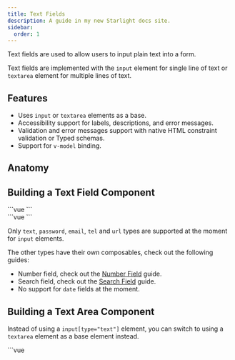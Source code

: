 ```yaml
---
title: Text Fields
description: A guide in my new Starlight docs site.
sidebar:
  order: 1
---
```


<script src="https://cdn.jsdelivr.net/npm/@live-codes/browser-compilers@0.15.1/dist/vue-compiler-sfc/vue-compiler-sfc.js"></script>


Text fields are used to allow users to input plain text into a form.

Text fields are implemented with the `input` element for single line of text or `textarea` element for multiple lines of text.

## Features

- Uses `input` or `textarea` elements as a base.
- Accessibility support for labels, descriptions, and error messages.
- Validation and error messages support with native HTML constraint validation or Typed schemas.
- Support for `v-model` binding.

## Anatomy

<AnatomyCanvas>
  <AnatomyTextField />
</AnatomyCanvas>

## Building a Text Field Component

<MdxRepl client:load>

<div slot="TextField.vue">
```vue
<script setup lang="ts">
import { type TextFieldProps, useTextField } from '@formwerk/core';

const props = defineProps<TextFieldProps>();

const {
inputProps,
labelProps,
errorMessage,
errorMessageProps,
descriptionProps,
} = useTextField(props);

</script>

<template>
  <div>
    <label v-bind="labelProps">{{ label }}</label>
    <input v-bind="inputProps" />

    <div v-if="errorMessage" v-bind="errorMessageProps">
      {{ errorMessage }}
    </div>
    <div v-else-if="description" v-bind="descriptionProps">
      {{ description }}
    </div>

  </div>
</template>
```
</div>

<div slot="App.vue">
```vue
<script setup lang="ts">
import TextField from './TextField.vue';
</script>

<template>
  <TextField label="Text Field" />
</template>
```
</div>

</MdxRepl>

<Aside type="caution">

Only `text`, `password`, `email`, `tel` and `url` types are supported at the moment for `input` elements.

The other types have their own composables, check out the following guides:

- Number field, check out the [Number Field](/guides/number-fields) guide.
- Search field, check out the [Search Field](/guides/search-fields) guide.
- No support for `date` fields at the moment.

</Aside>

## Building a Text Area Component

Instead of using a `input[type="text"]` element, you can switch to using a `textarea` element as a base element instead.

<MdxRepl client:load>

<div slot="TextAreaField.vue">
```vue
<script setup lang="ts">
import { type TextFieldProps, useTextField } from '@formwerk/core';

const props = defineProps<TextFieldProps>();

const {
inputProps,
labelProps,
errorMessage,
errorMessageProps,
descriptionProps,
} = useTextField(props);

</script>

<template>
  <div>
    <label v-bind="labelProps">{{ label }}</label>
    <textarea v-bind="inputProps" />

    <div v-if="errorMessage" v-bind="errorMessageProps">
      {{ errorMessage }}
    </div>
    <div v-else-if="description" v-bind="descriptionProps">
      {{ description }}
    </div>

  </div>
</template>
```
</div>

<div slot="App.vue">
```vue
<script setup lang="ts">
import TextAreaField from './TextAreaField.vue';
</script>

<template>
  <TextAreaField label="Text Area" />
</template>
```
</div>
</MdxRepl>

## Validation

### HTML Constraints

You can use native HTML validation or Typed schemas to validate the number field. The following properties are supported:

| Name        | Type               | Description                                                               |
| ----------- | ------------------ | ------------------------------------------------------------------------- |
| `maxLength` | `number`           | The maximum length of characters                                          |
| `minLength` | `number`           | The minimum length of characters                                          |
| `required`  | `boolean`          | Whether the text field is required.                                       |
| `pattern`   | `string \| RegExp` | A regular expression for validation. Not supported for `textarea` fields. |

In addition to the above properties, if you are using the `input` element, you can use the built-in validation for the `type` attribute.

| Type    | Description                      |
| ------- | -------------------------------- |
| `email` | Validates the value as an email. |
| `url`   | Validates the value as a URL.    |

<Aside>
  Note that `minLength`, and `maxLength` attributes accept a number or a string,
  the string however must be parseable as a number. Formwerk takes care of
  typing strings safely and parsing them so you don't have to bind the values as
  numbers.
</Aside>

Here is an example of how to use the `maxLength` and `minLength` properties to limit the text length between 3 and 18 characters.

Assuming you have a `TextField` component like the one shown above, you can use it like this:

```vue
<script setup lang="ts">
import TextField from './TextField.vue';

const value = ref('');
</script>

<template>
  <TextField v-model="value" maxLength="18" minLength="3" required />
</template>
```

### Typed Schema

`useTextField` also supports Typed Schema validation through the `schema` prop.

<Aside>

Depending on the schema validation provider you are using, the API might slightly differ. Check the supported validation providers for more information. In this example we are using the `zod` schema validation provider.

</Aside>

```vue
<script setup lang="ts">
import { z } from 'zod';
import { defineSchema } from '@formwerk/schema-zod';
import TextField from './TextField.vue';

const schema = defineSchema(z.string().min(3).max(18));
</script>

<template>
  <TextField label="Typed Schema" :schema="schema" />
</template>
```

## Styling

Formwerk does not come with any markup or styling, which is often the parts that make a design system unique. That means you can use any styling solution you want, whether it's [TailwindCSS](https://tailwindcss.com/), or plain CSS.

## Usage

## API

### Props

| Name                    | Type                                                            | Description                                        |
| ----------------------- | --------------------------------------------------------------- | -------------------------------------------------- |
| `label`                 | `string`                                                        | The label for the text field.                      |
| `modelValue`            | `string`                                                        | The v-model value for the text field.              |
| `description`           | `string`                                                        | Description text for the field.                    |
| `name`                  | `string`                                                        | The name attribute for the input element.          |
| `value`                 | `string`                                                        | The value attribute for the input element.         |
| `type`                  | `'text' \| 'password' \| 'email' \| 'number' \| 'tel' \| 'url'` | The type of the input element.                     |
| `maxLength`             | `Numberish`                                                     | The maximum length of the input.                   |
| `minLength`             | `Numberish`                                                     | The minimum length of the input.                   |
| `pattern`               | `string \| RegExp?`                                             | A regular expression pattern for input validation. |
| `placeholder`           | `string`                                                        | Placeholder text for the input.                    |
| `required`              | `boolean`                                                       | Whether the field is required.                     |
| `readonly`              | `boolean`                                                       | Whether the field is read-only.                    |
| `disabled`              | `boolean`                                                       | Whether the field is disabled.                     |
| `schema`                | `TypedSchema<string>`                                           | A schema for validation.                           |
| `disableHtmlValidation` | `boolean`                                                       | Whether to disable HTML5 validation.               |

<Aside>
  All the props above can be passed as `Ref<T>` or `() => T` and the reactivity will be handled for you.
</Aside>

### Returns

| Name                | Type                               | Description                                                         |
| ------------------- | ---------------------------------- | ------------------------------------------------------------------- |
| `descriptionProps`  | `AriaDescriptionProps`             | The description element's props.                                    |
| `displayError`      | `() => string \| undefined`        | A getter to display the error message if touched.                   |
| `errorMessage`      | `string \| undefined`              | The validation message.                                             |
| `errorMessageProps` | `AriaErrorMessageProps`            | The error message element props.                                    |
| `errors`            | `string[]`                         | The field's error messages.                                         |
| `fieldValue`        | `string \| undefined`              | The current value of the field.                                     |
| `inputProps`        | Complex Binding                    | The base element props.                                             |
| `isDirty`           | `boolean`                          | Whether the field value has changed.                                |
| `isTouched`         | `boolean`                          | Whether the field is touched.                                       |
| `isValid`           | `boolean`                          | Whether the field has error messages.                               |
| `labelProps`        | `AriaLabelProps`                   | The label element props.                                            |
| `setErrors`         | `(msg: Arrayable<string>) => void` | Sets the error messages for the field and sets the `isValid` state. |
| `setTouched`        | `(touched: boolean) => void`       | Sets the `isTouched` state.                                         |
| `setValue`          | `(value: number) => void`          | Sets the field's current value.                                     |
